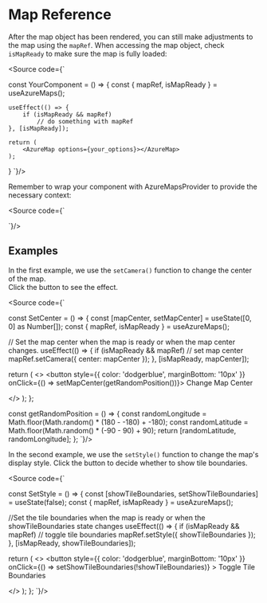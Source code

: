 
<Meta title="Basic Usage/Map Reference"/>

# Map Reference
After the map object has been rendered, you can still make adjustments to the map using the `mapRef`.
When accessing the map object, check `isMapReady` to make sure the map is fully loaded: <br/>

<Source code={`

const YourComponent = () => {
    const { mapRef, isMapReady } = useAzureMaps();

    useEffect(() => {
        if (isMapReady && mapRef)
            // do something with mapRef
    }, [isMapReady]);

    return (
        <AzureMap options={your_options}></AzureMap>
    );
}
`}/>

Remember to wrap your component with AzureMapsProvider to provide the necessary context:

<Source code={`

<AzureMapsProvider>
    <YourComponent/>
</AzureMapsProvider>
`}/>

## Examples
In the first example, we use the `setCamera()` function to change the center of the map. <br/>
Click the button to see the effect.

<AzureMapsProvider>
    <SetCenter/>
</AzureMapsProvider>

<Source code={`

const SetCenter = () => {
  const [mapCenter, setMapCenter] = useState([0, 0] as Number[]);
  const { mapRef, isMapReady } = useAzureMaps();

  // Set the map center when the map is ready or when the map center changes.
  useEffect(() => {
    if (isMapReady && mapRef)
      // set map center
      mapRef.setCamera({ center: mapCenter });
  }, [isMapReady, mapCenter]);

  return (
    <>
      <button 
        style={{ color: 'dodgerblue', marginBottom: '10px' }} 
        onClick={() => setMapCenter(getRandomPosition())}>
        Change Map Center
      </button>
      <div className="defaultMap">
        <AzureMap options={mapOptions} />
      </div>
    </>
  );
};

const getRandomPosition = () => {
  const randomLongitude = Math.floor(Math.random() * (180 - -180) + -180);
  const randomLatitude = Math.floor(Math.random() * (-90 - 90) + 90);
  return [randomLatitude, randomLongitude];
};
`}/>

In the second example, we use the `setStyle()` function to change the map's display style. 
Click the button to decide whether to show tile boundaries.

<AzureMapsProvider>
    <SetStyle/>
</AzureMapsProvider>

<Source code={`

const SetStyle = () => {
  const [showTileBoundaries, setShowTileBoundaries] = useState(false);
  const { mapRef, isMapReady } = useAzureMaps();

  //Set the tile boundaries when the map is ready or when the showTileBoundaries state changes
  useEffect(() => {
    if (isMapReady && mapRef)
      // toggle tile boundaries
      mapRef.setStyle({ showTileBoundaries });
  }, [isMapReady, showTileBoundaries]);

  return (
    <>
      <button
        style={{ color: 'dodgerblue', marginBottom: '10px' }}
        onClick={() => setShowTileBoundaries(!showTileBoundaries)}
      >
        Toggle Tile Boundaries
      </button>
      <div className="defaultMap">
        <AzureMap options={mapOptions} />
      </div>
    </>
  );
};
`}/>
